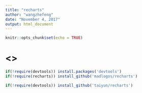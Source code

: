 ```yaml
---
title: "recharts"
author: "wangzhefeng"
date: "November 4, 2017"
output: html_document
---
```


```r
knitr::opts_chunk$set(echo = TRUE)
```


# <>

```r
if(!require(devtools)) install.packages('devtools')
if(!require(recharts)) install_github('madlogos/recharts')
```

```r
if(!require(devtools)) install_github('taiyun/recharts')
```

